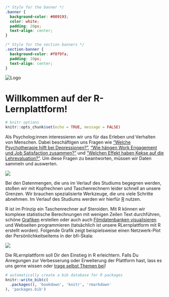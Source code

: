 ```css
/* Style for the banner */
.banner {
  background-color: #009193;
  color: white;
  padding: 20px;
  text-align: center;
}

/* Style for the section banners */
.section-banner {
  background-color: #f8f9fa;
  padding: 10px;
  text-align: center;
}
```


<div class="banner">
  <img src="figures/Logo_Lernplattform.png" alt="Logo" style="max-width: 100%; height: auto;">
</div>

# Willkommen auf der R-Lernplattform!

````r
# knitr options
knitr::opts_chunk$set(echo = TRUE, message = FALSE)
````

Als Psycholog:innen interessieren wir uns für das Erleben und Verhalten von Menschen. Dabei beschäftigen uns Fragen wie ["Welche Psychotherapie hilft bei Depressionen?"](https://psycnet.apa.org/record/2008-16943-011), ["Wie hängen Work Engagement und Job Satisfaction zusammen?"](https://www.emerald.com/insight/content/doi/10.1108/IJCHM-07-2014-0360/full/html) und ["Welchen Effekt haben Kekse auf die Lehrevaluation?"](https://onlinelibrary.wiley.com/doi/abs/10.1111/medu.13627). Um diese Fragen zu beantworten, müssen wir Daten sammeln und auswerten.

![](figures/index/R_on_steroids.gif)

Bei den Datenmengen, die uns im Verlauf des Studiums begegnen werden, stoßen wir mit Kopfrechnen und Taschenrechnern leider schnell an unsere Grenzen. Wir brauchen spezialisierte Werkzeuge, die uns viele Schritte abnehmen. Im Verlauf des Studiums werden wir hierfür [R](https://de.wikipedia.org/wiki/R_(Programmiersprache)) nutzen. 

R ist im Prinzip ein Taschenrechner auf Steroiden. Mit R können wir komplexe statistische Berechnungen mit wenigen Zeilen Text durchführen, schöne [Grafiken](https://r-graph-gallery.com/)
erstellen oder auch auch [Filmdatenbanken visualisieren](https://shiny.posit.co/r/gallery/interactive-visualizations/movie-explorer/) und Webseiten programmieren (tatsächlich ist unsere RLernplattform mit R erstellt worden). Folgende Grafik zeigt beispielsweise einen Netzwerk-Plot der Persönlichkeitseitems in der bfi-Skala:

![](figures/index/bfi_network_plot.png)


Die RLernplattform soll Dir den Einstieg in R erleichtern. Falls Du Anregungen zur Verbesserung oder Erweiterung der Plattform hast, lass es uns gerne wissen oder [trage selbst Themen bei](https://methods-berlin.github.io/RLernplattform/Zur-Lernplattform-Beitragen.html)!

```r
# automatically create a bib database for R packages
knitr::write_bib(c(
  .packages(), 'bookdown', 'knitr', 'rmarkdown'
), 'packages.bib')
```
